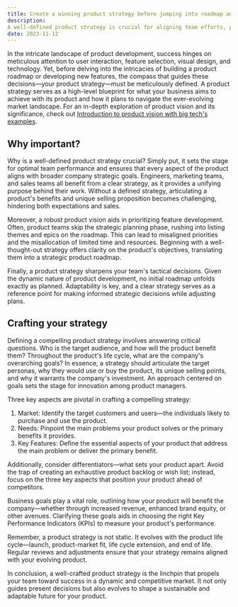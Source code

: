 ```yaml
---
title: Create a winning product strategy before jumping into roadmap and backlog
description: 
A well-defined product strategy is crucial for aligning team efforts, prioritizing features, and making informed decisions. It involves understanding target markets, addressing key needs, and defining essential features to stay competitive.
date: 2023-11-12
---
```


In the intricate landscape of product development, success hinges on meticulous attention to user interaction, feature selection, visual design, and technology. Yet, before delving into the intricacies of building a product roadmap or developing new features, the compass that guides these decisions—your product strategy—must be meticulously defined. A product strategy serves as a high-level blueprint for what your business aims to achieve with its product and how it plans to navigate the ever-evolving market landscape. For an in-depth exploration of product vision and its significance, check out [Introduction to product vision with big tech's examples](/posts/introduction-to-product-vision-with-big-techs-examples).

## Why important?

Why is a well-defined product strategy crucial? Simply put, it sets the stage for optimal team performance and ensures that every aspect of the product aligns with broader company strategic goals. Engineers, marketing teams, and sales teams all benefit from a clear strategy, as it provides a unifying purpose behind their work. Without a defined strategy, articulating a product's benefits and unique selling proposition becomes challenging, hindering both expectations and sales.

Moreover, a robust product vision aids in prioritizing feature development. Often, product teams skip the strategic planning phase, rushing into listing themes and epics on the roadmap. This can lead to misaligned priorities and the misallocation of limited time and resources. Beginning with a well-thought-out strategy offers clarity on the product's objectives, translating them into a strategic product roadmap.

Finally, a product strategy sharpens your team's tactical decisions. Given the dynamic nature of product development, no initial roadmap unfolds exactly as planned. Adaptability is key, and a clear strategy serves as a reference point for making informed strategic decisions while adjusting plans.

## Crafting your strategy

Defining a compelling product strategy involves answering critical questions. Who is the target audience, and how will the product benefit them? Throughout the product's life cycle, what are the company's overarching goals? In essence, a strategy should articulate the target personas, why they would use or buy the product, its unique selling points, and why it warrants the company's investment. An approach centered on goals sets the stage for innovation among product managers.

Three key aspects are pivotal in crafting a compelling strategy:

1. Market: Identify the target customers and users—the individuals likely to purchase and use the product.
2. Needs: Pinpoint the main problems your product solves or the primary benefits it provides.
3. Key Features: Define the essential aspects of your product that address the main problem or deliver the primary benefit.

Additionally, consider differentiators—what sets your product apart. Avoid the trap of creating an exhaustive product backlog or wish list; instead, focus on the three key aspects that position your product ahead of competitors.

Business goals play a vital role, outlining how your product will benefit the company—whether through increased revenue, enhanced brand equity, or other avenues. Clarifying these goals aids in choosing the right Key Performance Indicators (KPIs) to measure your product's performance.

Remember, a product strategy is not static. It evolves with the product life cycle—launch, product-market fit, life cycle extension, and end of life. Regular reviews and adjustments ensure that your strategy remains aligned with your evolving product.

In conclusion, a well-crafted product strategy is the linchpin that propels your team toward success in a dynamic and competitive market. It not only guides present decisions but also evolves to shape a sustainable and adaptable future for your product.
